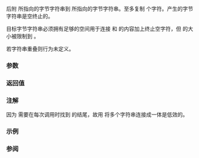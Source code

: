 {{cpp/title|strncat}}
{{cpp/string/byte/navbar}}
{{ddcl|header=cstring|
char* strncat( char* dest, const char* src, std::size_t count );
}}

后附 {{c|src}} 所指向的字节字符串到 {{c|dest}} 所指向的字节字符串。至多复制 {{c|count}} 个字符。产生的字节字符串是空终止的。

目标字节字符串必须拥有足够的空间用于连接 {{c|dest}} 和 {{c|src}} 的内容加上终止空字符，但 {{c|src}} 的大小被限制到 {{c|count}}。

若字符串重叠则行为未定义。

===参数===
{{par begin}}
{{par|dest|指向要后附到的空终止字节字符串的指针}}
{{par|src|指向作为复制来源的字符数组的指针}}
{{par|count|要复制的最大字符数}}
{{par end}}

===返回值===
{{c|dest}}

===注解===
因为 {{tt|std::strncat}} 需要在每次调用时找到 {{c|dest}} 的结尾，故用 {{tt|std::strncat}} 将多个字符串连接成一体是低效的。

===示例===
{{example
|code=
#include &lt;cstdio&gt;
#include &lt;cstring&gt;
 
int main() 
{
    char str[50] = "Hello ";
    const char str2[50] = "World!";
    std::strcat(str, str2);
    std::strncat(str, " Goodbye World!", 3); // 可能引发 "输出被截断" 警告
    std::puts(str);
}
|output=
Hello World! Go
}}

===参阅===
{{dsc begin}}
{{dsc inc|cpp/string/byte/dsc strcat}}
{{dsc inc|cpp/string/byte/dsc strcpy}}
{{dsc see c|c/string/byte/strncat}}
{{dsc end}}

{{langlinks|de|en|es|fr|it|ja|pt|ru}}
